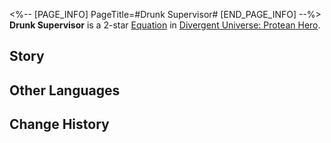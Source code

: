 <%-- [PAGE_INFO]
PageTitle=#Drunk Supervisor#
[END_PAGE_INFO] --%>
{{Equation Infobox
|period   = Protean Hero
|rarity   = 2
|path1    = Elation*4
|path2    = Erudition*2
|effect   = Increase CRIT DMG dealt by ally targets' Follow-up ATKs by {{Color|h|150%}}. When using "{{Trait|Brain in a Vat}}" to launch Ultimate and deal DMG to enemy targets, it is considered as a Follow-up ATK.
|mentions = Cerces; Thanatos
}}
'''Drunk Supervisor''' is a 2-star [[Divergent Universe: Protean Hero/Equatoins|Equation]] in [[Divergent Universe: Protean Hero]].

==Story==
{{Description|They say that wise ones are like branches of Cerces, basking in the radiance of rationality.<br />Yet my mentor, Sarahetha, preferred to soak herself in wine barrels.<br />From lectures to research, and even during experiments, she never went without her drink.<br />I once asked her which she valued more: Truth or honey brew.<br />After a long silence, she replied with a drinking hiccup.<br />She was a genuine genius,<br />A single potion of hers could vanquish wheat diseases,<br />And a few papers could boost olive production.<br />But what truly filled her heart with pride was perfecting the taste of cider.<br />Now, thirty years after graduation, I'm here in the academy to attend her funeral.<br />Well, I guess it's more like a wine-tasting event than a somber occasion.<br />Her final wish was to toast and revel with Thanatos.}}
<!--
==Gameplay Notes==
* 
-->
==Other Languages==
{{Other Languages
|en   = Drunk Supervisor
|zhs  = 酩酊导师
|zht  = 酩酊導師
|ja   = {{Rubi|酩酊|めいてい}}する{{Rubi|指導教官|しどうきょうかん}}
|ko   = 만취한 스승
|es   = Supervisor ebrio
|fr   = Superviseur ivre
|ru   = Пьяный инспектор
|th   = อาจารย์ผู้เมามาย
|vi   = Người Hướng Dẫn Say Mèm
|de   = Betrunkener Vorgesetzter
|id   = Drunk Supervisor
|pt   = Supervisor Bêbado
}}

==Change History==
{{Change History|3.1}}